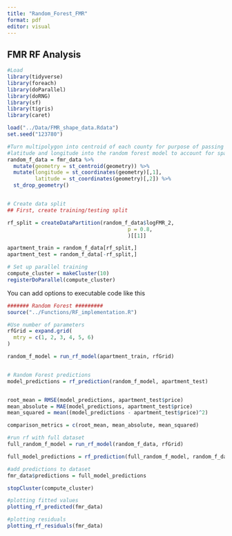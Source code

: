 ```yaml
---
title: "Random_Forest_FMR"
format: pdf
editor: visual
---
```


## FMR RF Analysis

```r
#Load
library(tidyverse)
library(foreach)
library(doParallel)
library(doRNG)
library(sf)
library(tigris)
library(caret)

load("../Data/FMR_shape_data.Rdata")
set.seed("123780")

#Turn multipolygon into centroid of each county for purpose of passing
#latitude and longitude into the random forest model to account for spatial effects
random_f_data = fmr_data %>% 
  mutate(geometry = st_centroid(geometry)) %>% 
  mutate(longitude = st_coordinates(geometry)[,1], 
         latitude = st_coordinates(geometry)[,2]) %>% 
  st_drop_geometry()


# Create data split
## First, create training/testing split

rf_split = createDataPartition(random_f_data$logFMR_2,
                                       p = 0.8,
                                       )[[1]]

apartment_train = random_f_data[rf_split,]
apartment_test = random_f_data[-rf_split,]

# Set up parallel training
compute_cluster = makeCluster(10)
registerDoParallel(compute_cluster)
```

You can add options to executable code like this

```r

####### Random Forest #########
source("../Functions/RF_implementation.R")

#Use number of parameters
rfGrid = expand.grid(
  mtry = c(1, 2, 3, 4, 5, 6)
)

random_f_model = run_rf_model(apartment_train, rfGrid)


# Random Forest predictions
model_predictions = rf_prediction(random_f_model, apartment_test)


root_mean = RMSE(model_predictions, apartment_test$price)
mean_absolute = MAE(model_predictions, apartment_test$price)
mean_squared = mean((model_predictions - apartment_test$price)^2)

comparison_metrics = c(root_mean, mean_absolute, mean_squared)


```

```r
#run rf with full dataset
full_random_f_model = run_rf_model(random_f_data, rfGrid)

full_model_predictions = rf_prediction(full_random_f_model, random_f_data)

#add predictions to dataset
fmr_data$predictions = full_model_predictions

stopCluster(compute_cluster)

```

```r
#plotting fitted values
plotting_rf_predicted(fmr_data)
```

```r
#plotting residuals
plotting_rf_residuals(fmr_data)
```
